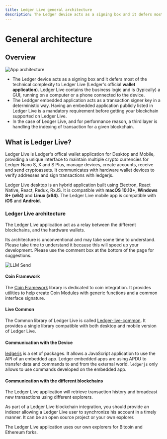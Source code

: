 ```yaml
---
title: Ledger Live general architecture
description: The Ledger device acts as a signing box and it defers most of the technical complexity to Ledger Live (Ledger's official wallet application).
---
```



# General architecture 

## Overview

![App architecture](/blockchain/general-architecture-live.png)

- The Ledger device acts as a signing box and it defers most of the technical complexity to Ledger Live (Ledger's official **wallet application**). Ledger Live contains the business logic and is (typically) a GUI, running on a computer or a phone connected to the device.
- The Leddger embedded application acts as a transaction signer key in a deterministic way. Having an embedded application publicly listed in Ledger Live is a mandatory requirement before getting your blockchain supported on Ledger Live.
- In the case of Ledger Live, and for performance reason, a third layer is handling the indexing of transaction for a given blockchain.


## What is Ledger Live?

Ledger Live is Ledger's offical wallet application for Desktop and Mobile, providing a unique interface to maintain multiple crypto currencies for Ledger Nano S, X and S Plus, manage devices, create accounts, receive and send cryptoassets. It communicates with hardware wallet devices to verify
addresses and sign transactions with ledgerjs.

Ledger Live desktop is an hybrid application built using Electron, React Native, React, Redux, RxJS. It is compatible with **macOS 10.10+, Windows 8+ (x64)** and **Linux (x64)**.
The Ledger Live mobile app is compatible with **iOS** and **Android**.


### Ledger Live architecture

The Ledger Live application act as a relay between the different blockchains, and the hardware wallets.

Its architecture is unconventional and may take some time to understand. Please take time to understand it because this will speed up your development. Please use the comment box at the bottom of the page for suggestions.

<Zoom>
	<img
	  alt="LLM Send"
	  src="/blockchain/global-architecture.png"
	/>
</Zoom>

#### Coin Framework

The [Coin Framework](https://github.com/LedgerHQ/ledger-live/tree/develop/libs/coin-framework) library is dedicated to coin integration. It provides utilities to help create Coin Modules with generic functions and a common interface signature.

#### Live Common

The Common library of Ledger Live is called [Ledger-live-common](https://github.com/LedgerHQ/ledger-live/tree/develop/libs/ledger-live-common). It provides a single library compatible with both desktop and mobile version of Ledger Live.

#### Communication with the Device

[ledgerjs](https://github.com/LedgerHQ/ledger-live/tree/develop/libs/ledgerjs) is a set of packages. It allows a JavaScript
application to use the API of an embedded app. Ledger embedded apps are using APDU to
transfer data and commands to and from the external world. `ledgerjs` only
allows to use commands developed on the embedded app.


#### Communication with the different blockchains

The Ledger Live application will retrieve transaction history and broadcast new transactions using different explorers.

As part of a Ledger Live blockchain integration, you should provide an indexer allowing a Ledger Live user to synchronize his account in a timely manner. It can be an open source project or your own explorer.

The Ledger Live application uses our own explorers for Bitcoin and Ethereum forks.
